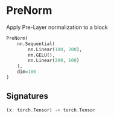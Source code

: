 
# PreNorm

Apply Pre-Layer normalization to a block

```python copy
PreNorm(
    nn.Sequential(
        nn.Linear(100, 200),
        nn.GELU(),
        nn.Linear(200, 100)
    ),
    dim=100
)
```

## Signatures
```rust
(x: torch.Tensor) -> torch.Tensor
```
